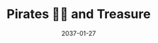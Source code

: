 ---
cover: "./image.png"
date: "2037-01-27"
title: "Pirates 🏴‍☠️ and Treasure"
defer: false
slug: "/pirates-treasure"
areas: 
   - .
---